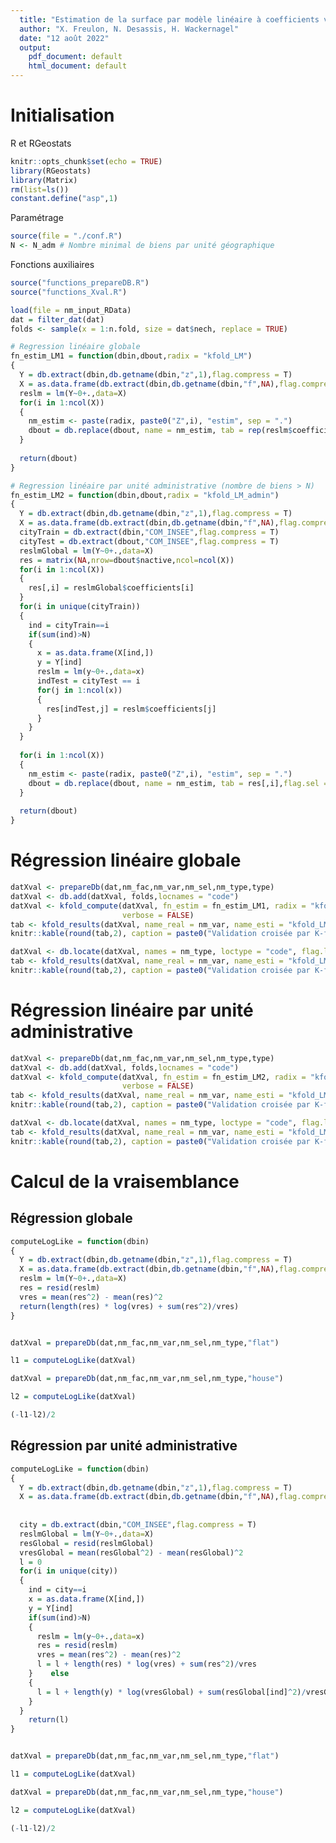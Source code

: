 ```yaml
---
  title: "Estimation de la surface par modèle linéaire à coefficients variant spatialement - Workflow LM"
  author: "X. Freulon, N. Desassis, H. Wackernagel"
  date: "12 août 2022"
  output:
    pdf_document: default
    html_document: default
---
```


# Initialisation

R et RGeostats

```r
knitr::opts_chunk$set(echo = TRUE)
library(RGeostats)
library(Matrix)
rm(list=ls())
constant.define("asp",1)

```

Paramétrage 

```r
source(file = "./conf.R")
N <- N_adm # Nombre minimal de biens par unité géographique
```

Fonctions auxiliaires

```r
source("functions_prepareDB.R")
source("functions_Xval.R")
```

```r
load(file = nm_input_RData)
dat = filter_dat(dat)
folds <- sample(x = 1:n.fold, size = dat$nech, replace = TRUE)
```


```r
# Regression linéaire globale
fn_estim_LM1 = function(dbin,dbout,radix = "kfold_LM")
{
  Y = db.extract(dbin,db.getname(dbin,"z",1),flag.compress = T)
  X = as.data.frame(db.extract(dbin,db.getname(dbin,"f",NA),flag.compress = T))
  reslm = lm(Y~0+.,data=X)
  for(i in 1:ncol(X))
  {
    nm_estim <- paste(radix, paste0("Z",i), "estim", sep = ".")
    dbout = db.replace(dbout, name = nm_estim, tab = rep(reslm$coefficients[i],dbout$nactive),flag.sel = T)
  }
  
  return(dbout)
}

# Regression linéaire par unité administrative (nombre de biens > N)
fn_estim_LM2 = function(dbin,dbout,radix = "kfold_LM_admin")
{
  Y = db.extract(dbin,db.getname(dbin,"z",1),flag.compress = T)
  X = as.data.frame(db.extract(dbin,db.getname(dbin,"f",NA),flag.compress = T))
  cityTrain = db.extract(dbin,"COM_INSEE",flag.compress = T)
  cityTest = db.extract(dbout,"COM_INSEE",flag.compress = T)
  reslmGlobal = lm(Y~0+.,data=X)
  res = matrix(NA,nrow=dbout$nactive,ncol=ncol(X))
  for(i in 1:ncol(X))
  {
    res[,i] = reslmGlobal$coefficients[i]
  }
  for(i in unique(cityTrain))
  {
    ind = cityTrain==i
    if(sum(ind)>N)
    {
      x = as.data.frame(X[ind,])
      y = Y[ind]
      reslm = lm(y~0+.,data=x)
      indTest = cityTest == i
      for(j in 1:ncol(x))
      {
        res[indTest,j] = reslm$coefficients[j]
      }
    }
  }
  
  for(i in 1:ncol(X))
  {
    nm_estim <- paste(radix, paste0("Z",i), "estim", sep = ".")
    dbout = db.replace(dbout, name = nm_estim, tab = res[,i],flag.sel = T)
  }
  
  return(dbout)
}
```

# Régression linéaire globale

```r
datXval <- prepareDb(dat,nm_fac,nm_var,nm_sel,nm_type,type)
datXval <- db.add(datXval, folds,locnames = "code")
datXval <- kfold_compute(datXval, fn_estim = fn_estim_LM1, radix = "kfold_LM1", 
                         verbose = FALSE)
tab <- kfold_results(datXval, name_real = nm_var, name_esti = "kfold_LM1.S.estim", flag.fig = TRUE, stats = c("number", "min", "max", "mean", "MAE", "RMSE"))
knitr::kable(round(tab,2), caption = paste0("Validation croisée par K-fold (K=", n.fold,")"))

datXval <- db.locate(datXval, names = nm_type, loctype = "code", flag.locnew = TRUE)
tab <- kfold_results(datXval, name_real = nm_var, name_esti = "kfold_LM1.S.estim", flag.fig = TRUE, stats = c("number", "min", "max", "mean", "MAE", "RMSE"))
knitr::kable(round(tab,2), caption = paste0("Validation croisée par K-fold (K=", n.fold,")"))
```

# Régression linéaire par unité administrative


```r
datXval <- prepareDb(dat,nm_fac,nm_var,nm_sel,nm_type,type)
datXval <- db.add(datXval, folds,locnames = "code")
datXval <- kfold_compute(datXval, fn_estim = fn_estim_LM2, radix = "kfold_LM2", 
                         verbose = FALSE)
tab <- kfold_results(datXval, name_real = nm_var, name_esti = "kfold_LM2.S.estim", flag.fig = TRUE, stats = c("number", "min", "max", "mean", "MAE", "RMSE"))
knitr::kable(round(tab,2), caption = paste0("Validation croisée par K-fold (K=", n.fold,")"))

datXval <- db.locate(datXval, names = nm_type, loctype = "code", flag.locnew = TRUE)
tab <- kfold_results(datXval, name_real = nm_var, name_esti = "kfold_LM2.S.estim", flag.fig = TRUE, stats = c("number", "min", "max", "mean", "MAE", "RMSE"))
knitr::kable(round(tab,2), caption = paste0("Validation croisée par K-fold (K=", n.fold,")"))
```

# Calcul de la vraisemblance

## Régression globale

```r
computeLogLike = function(dbin)
{
  Y = db.extract(dbin,db.getname(dbin,"z",1),flag.compress = T)
  X = as.data.frame(db.extract(dbin,db.getname(dbin,"f",NA),flag.compress = T))
  reslm = lm(Y~0+.,data=X)
  res = resid(reslm)
  vres = mean(res^2) - mean(res)^2
  return(length(res) * log(vres) + sum(res^2)/vres)
}


datXval = prepareDb(dat,nm_fac,nm_var,nm_sel,nm_type,"flat")

l1 = computeLogLike(datXval)

datXval = prepareDb(dat,nm_fac,nm_var,nm_sel,nm_type,"house")

l2 = computeLogLike(datXval)

(-l1-l2)/2
```

## Régression par unité administrative

```r
computeLogLike = function(dbin)
{
  Y = db.extract(dbin,db.getname(dbin,"z",1),flag.compress = T)
  X = as.data.frame(db.extract(dbin,db.getname(dbin,"f",NA),flag.compress = T))
  
  
  city = db.extract(dbin,"COM_INSEE",flag.compress = T)
  reslmGlobal = lm(Y~0+.,data=X)
  resGlobal = resid(reslmGlobal)
  vresGlobal = mean(resGlobal^2) - mean(resGlobal)^2
  l = 0
  for(i in unique(city))
  {
    ind = city==i
    x = as.data.frame(X[ind,])
    y = Y[ind]
    if(sum(ind)>N)
    {
      reslm = lm(y~0+.,data=x)
      res = resid(reslm)
      vres = mean(res^2) - mean(res)^2
      l = l + length(res) * log(vres) + sum(res^2)/vres
    }    else
    {
      l = l + length(y) * log(vresGlobal) + sum(resGlobal[ind]^2)/vresGlobal
    }
  }
    return(l)
}


datXval = prepareDb(dat,nm_fac,nm_var,nm_sel,nm_type,"flat")

l1 = computeLogLike(datXval)

datXval = prepareDb(dat,nm_fac,nm_var,nm_sel,nm_type,"house")

l2 = computeLogLike(datXval)

(-l1-l2)/2
```
